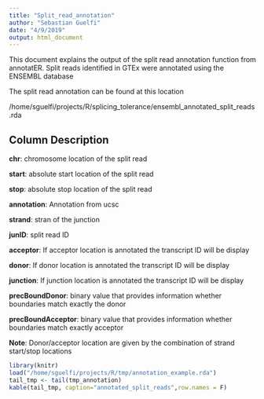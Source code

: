 ```yaml
---
title: "Split_read_annotation"
author: "Sebastian Guelfi"
date: "4/9/2019"
output: html_document
---
```




This document explains the output of the split read annotation function from annotatER.
Split reads identified in GTEx were annotated using the ENSEMBL database

The split read annotation can be found at this location

/home/sguelfi/projects/R/splicing_tolerance/ensembl_annotated_split_reads.rda

## Column Description

**chr**: chromosome location of the split read

**start**: absolute start location of the split read

**stop**: absolute stop location of the split read

**annotation**: Annotation from ucsc

**strand**: stran of the junction

**junID**: split read ID

**acceptor**: If acceptor location is annotated the transcript ID will be display

**donor**: If donor location is annotated the transcript ID will be display

**junction**: If junction location is annotated the transcript ID will be display

**precBoundDonor**: binary value that provides information whether boundaries match exactly the donor

**precBoundAcceptor**: binary value that provides information whether boundaries match exactly acceptor


**Note**: Donor/acceptor location are given by the combination of strand start/stop locations 

```r

library(knitr)
load("/home/sguelfi/projects/R/tmp/annotation_example.rda")
tail_tmp <- tail(tmp_annotation)
kable(tail_tmp, caption="annotated_split_reads",row.names = F)


```
